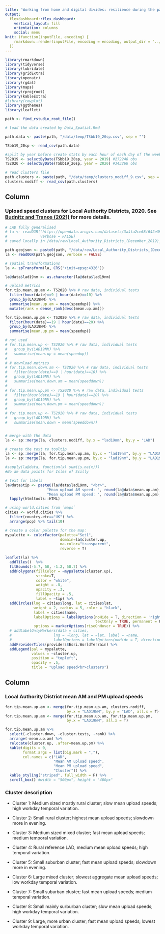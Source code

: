 ```yaml
---
title: 'Working from home and digital divides: resilience during the pandemic. Supplemental Material.'
output: 
  flexdashboard::flex_dashboard:
    vertical_layout: fill
    orientation: columns
    social: menu
knit: (function(inputFile, encoding) {
    rmarkdown::render(inputFile, encoding = encoding, output_dir = "../paper/v2_taylor_francis/")
  })
---
```


```r
library(rmarkdown)
library(tidyverse)
library(lubridate)
library(gridExtra)
library(openair)
library(rgdal)
library(maps)
library(rprojroot)
library(kableExtra)
#library(cowplot)
library(ggthemes)
library(leaflet)

path <- find_rstudio_root_file()
```

```r
# load the data created by Data_Spatial.Rmd

path.data <- paste(path, "/data/temp/TSbb19_20sp.csv", sep = "")

TSbb19_20sp <- read_csv(path.data)

#split by year before create stats by each hour of each day of the week
TS2019 <- selectByDate(TSbb19_20sp, year = 2019) #272248 obs
TS2020 <- selectByDate(TSbb19_20sp, year = 2020) #343268 obs

# read clusters file
path.clusters <- paste(path, "/data/temp/clusters_nodiff_9.csv", sep = "")
clusters.nodiff <- read_csv(path.clusters)
```

Column {data-width=800}
-----------------------------------------------------------------------

### Upload speed clusters for Local Authority Districts, 2020. See [Budnitz and Tranos (2021)](https://doi.org/10.1080/24694452.2021.1939647) for more details. 

```r

# LAD fully generalised
# la <- readOGR("https://opendata.arcgis.com/datasets/3a4fa2ce68f642e399b4de07643eeed3_0.geojson",
#               verbose = FALSE)
# saved locally in /data/raw/Local_Authority_Districts_(December_2019)_Boundaries_UK_BUC.geojson

path.geojson <- paste0(path, "/data/raw/Local_Authority_Districts_(December_2019)_Boundaries_UK_BGC.geojson")
la <- readOGR(path.geojson, verbose = FALSE)

# spatial transformations
la <- spTransform(la, CRS("+init=epsg:4326"))

la@data$lad19nm <- as.character(la@data$lad19nm)

# upload metrics
for.tip.mean.up.am <- TS2020 %>% # raw data, individual tests
  filter(hour(date)==9 | hour(date)==10) %>% 
  group_by(LAD19NM) %>%
  summarise(mean.up.am = mean(speedup)) %>% 
  mutate(rank = dense_rank(desc(mean.up.am)))

for.tip.mean.up.pm <- TS2020 %>% # raw data, individual tests
  filter(hour(date)==19 | hour(date)==20) %>%
  group_by(LAD19NM) %>%
  summarise(mean.up.pm = mean(speedup))

# not used
# for.tip.mean.up <- TS2020 %>% # raw data, individual tests
#   group_by(LAD19NM) %>%
#   summarise(mean.up = mean(speedup)) 
# 
# # download metrics
# for.tip.mean.down.am <- TS2020 %>% # raw data, individual tests
#   filter(hour(date)==9 | hour(date)==10) %>% 
#   group_by(LAD19NM) %>%
#   summarise(mean.down.am = mean(speeddown)) 
# 
# for.tip.mean.up.pm <- TS2020 %>% # raw data, individual tests
#   filter(hour(date)==19 | hour(date)==20) %>% 
#   group_by(LAD19NM) %>%
#   summarise(mean.down.pm = mean(speeddown)) 
# 
# for.tip.mean.up <- TS2020 %>% # raw data, individual tests
#   group_by(LAD19NM) %>%
#   summarise(mean.down = mean(speeddown)) 


# merge with the data
la <- sp::merge(la, clusters.nodiff, by.x = "lad19nm", by.y = "LAD")

# create the text to tooltip
la <- sp::merge(la, for.tip.mean.up.am, by.x = "lad19nm", by.y = "LAD19NM", all.x=T)
la <- sp::merge(la, for.tip.mean.up.pm, by.x = "lad19nm", by.y = "LAD19NM", all.x=T)

#sapply(la@data, function(x) sum(is.na(x)))
#No am data points for Isles of Scilly

# text for labels
la@data$tip <- paste0(la@data$lad19nm, "<br>",
                   "Mean upload AM speed: ", round(la@data$mean.up.am), " Kbps", "<br>",
                   "Mean upload PM speed: ", round(la@data$mean.up.pm), " Kbps") %>% 
  lapply(htmltools::HTML)

# using world.cities from `maps`
cities <- world.cities %>% 
  filter(country.etc=="UK") %>% 
  arrange(pop) %>% tail(10)

# Create a color palette for the map:
mypalette <- colorFactor(palette="Set1", 
                         domain=la$cluster.up, 
                         na.color="transparent",
                         reverse = T)

leaflet(la) %>% 
  addTiles()  %>% 
  fitBounds(-5.7, 50, -1.2, 58.7) %>% 
  addPolygons(fillColor = ~mypalette(cluster.up), 
              stroke=T,
              color = "white",
              weight = .8,
              opacity = .3,
              fillOpacity = .5,
              label = ~tip) %>% 
  addCircles(lng = cities$long, lat = cities$lat,
             weight = 2, radius = 5, color = "black",
             label = cities$name,
             labelOptions = labelOptions(noHide = T, direction = 'right', 
                                         textOnly = TRUE, permanent = F),
             options = markerOptions(riseOnHover = TRUE)) %>% 
  # addLabelOnlyMarkers(data = cities,
  #                   lng = ~long, lat = ~lat, label = ~name,
  #                   labelOptions = labelOptions(noHide = T, direction = 'auto', textOnly = TRUE)) %>%
  addProviderTiles(providers$Esri.WorldTerrain) %>% 
  addLegend(pal = mypalette,
            values = ~cluster.up,
            position = "topleft",
            opacity = .5,
            title = "Upload speed<br>clusters")

```

Column 
-----------------------------------------------------------------------

### Local Authority District mean AM and PM upload speeds

```r
for.tip.mean.up.am <- merge(for.tip.mean.up.am, clusters.nodiff, 
                            by.x = "LAD19NM", by.y = "LAD", all.x = T)
for.tip.mean.up.am <- merge(for.tip.mean.up.am, for.tip.mean.up.pm, 
                            by.x = "LAD19NM", all.x = T)

for.tip.mean.up.am %>% 
  select(-cluster.down, -cluster.tests, -rank) %>% 
  arrange(-mean.up.am) %>% 
  relocate(cluster.up, .after=mean.up.pm) %>% 
  kable(digits = 0,
        format.args = list(big.mark = ","),
        col.names = c("LAD",
                      "Mean AM upload speed",
                      "Mean PM upload speed",
                      "Cluster")) %>% 
  kable_styling("striped", full_width = F) %>% 
  scroll_box() #width = "500px", height = "400px"
```

### Cluster description

- Cluster 1: Medium sized mostly rural cluster; slow mean upload speeds; high workday temporal variation.

- Cluster 2: Small rural cluster; highest mean upload speeds; slowdown more in evening.

- Cluster 3: Medium sized mixed cluster; fast mean upload speeds; medium temporal variation.

- Cluster 4: Rural reference LAD; medium mean upload speeds; high temporal variation.

- Cluster 5: Small suburban cluster; fast mean upload speeds; slowdown more in evening.

- Cluster 6: Large mixed cluster; slowest aggregate mean upload speeds; low workday temporal variation.

- Cluster 7: Small suburban cluster; fast mean upload speeds; medium temporal variation.

- Cluster 8: Small mainly surburban cluster; slow mean upload speeds; high workday temporal variation.

- Cluster 9: Large, more urban cluster; fast mean upload speeds; lowest workday temporal variation.
